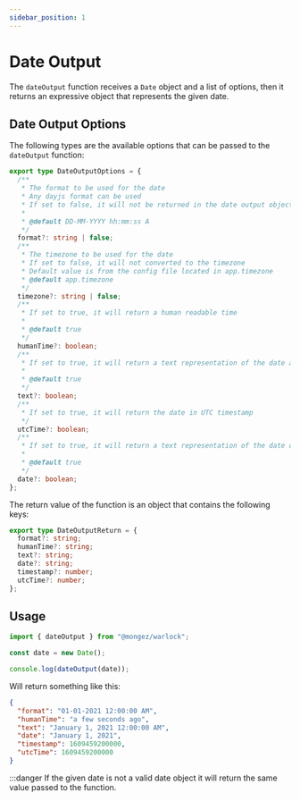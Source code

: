 ```yaml
---
sidebar_position: 1
---
```


# Date Output

The `dateOutput` function receives a `Date` object and a list of options, then it returns an expressive object that represents the given date.

## Date Output Options

The following types are the available options that can be passed to the `dateOutput` function:

```ts
export type DateOutputOptions = {
  /**
   * The format to be used for the date
   * Any dayjs format can be used
   * If set to false, it will not be returned in the date output object
   *
   * @default DD-MM-YYYY hh:mm:ss A
   */
  format?: string | false;
  /**
   * The timezone to be used for the date
   * If set to false, it will not converted to the timezone
   * Default value is from the config file located in app.timezone
   * @default app.timezone
   */
  timezone?: string | false;
  /**
   * If set to true, it will return a human readable time
   *
   * @default true
   */
  humanTime?: boolean;
  /**
   * If set to true, it will return a text representation of the date and time
   *
   * @default true
   */
  text?: boolean;
  /**
   * If set to true, it will return the date in UTC timestamp
   */
  utcTime?: boolean;
  /**
   * If set to true, it will return a text representation of the date only
   *
   * @default true
   */
  date?: boolean;
};
```

The return value of the function is an object that contains the following keys:

```ts
export type DateOutputReturn = {
  format?: string;
  humanTime?: string;
  text?: string;
  date?: string;
  timestamp?: number;
  utcTime?: number;
};
```

## Usage

```ts title="src/app/main.ts"
import { dateOutput } from "@mongez/warlock";

const date = new Date();

console.log(dateOutput(date));
```

Will return something like this:

```json
{
  "format": "01-01-2021 12:00:00 AM",
  "humanTime": "a few seconds ago",
  "text": "January 1, 2021 12:00:00 AM",
  "date": "January 1, 2021",
  "timestamp": 1609459200000,
  "utcTime": 1609459200000
}
```

:::danger
If the given date is not a valid date object it will return the same value passed to the function.
